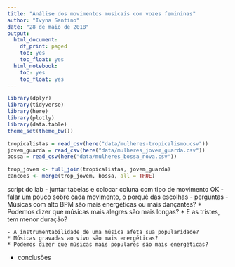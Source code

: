 ```yaml
---
title: "Análise dos movimentos musicais com vozes femininas"
author: "Ivyna Santino"
date: "28 de maio de 2018"
output:
  html_document:
    df_print: paged
    toc: yes
    toc_float: yes
  html_notebook:
    toc: yes
    toc_float: yes
---
```


```r
library(dplyr)
library(tidyverse)
library(here)
library(plotly)
library(data.table)
theme_set(theme_bw())
```

```r
tropicalistas = read_csv(here("data/mulheres-tropicalismo.csv"))
jovem_guarda = read_csv(here("data/mulheres_jovem_guarda.csv"))
bossa = read_csv(here("data/mulheres_bossa_nova.csv"))

trop_jovem <- full_join(tropicalistas, jovem_guarda) 
cancoes <- merge(trop_jovem, bossa, all = TRUE)

```

script do lab
- juntar tabelas e colocar coluna com tipo de movimento OK
- falar um pouco sobre cada movimento, o porquê das escolhas
- perguntas
    - Músicas com alto BPM são mais energéticas ou mais dançantes?
    * Podemos dizer que músicas mais alegres são mais longas?
    * E as tristes, tem menor duração?

    - A instrumentabilidade de uma música afeta sua popularidade?
    * Músicas gravadas ao vivo são mais energéticas?
    * Podemos dizer que músicas mais populares são mais energéticas?

- conclusões


